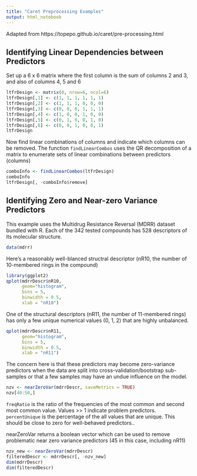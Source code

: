 ```yaml
---
title: "Caret Preprocessing Examples"
output: html_notebook
---
```


Adapted from https://topepo.github.io/caret/pre-processing.html

## Identifying Linear Dependencies between Predictors

Set up a 6 x 6 matrix where the first column is the sum of columns 2 and 3, and also of columns 4, 5 and 6
```r
ltfrDesign <- matrix(0, nrow=6, ncol=6)
ltfrDesign[,1] <- c(1, 1, 1, 1, 1, 1)
ltfrDesign[,2] <- c(1, 1, 1, 0, 0, 0)
ltfrDesign[,3] <- c(0, 0, 0, 1, 1, 1)
ltfrDesign[,4] <- c(1, 0, 0, 1, 0, 0)
ltfrDesign[,5] <- c(0, 1, 0, 0, 1, 0)
ltfrDesign[,6] <- c(0, 0, 1, 0, 0, 1)
ltfrDesign
```

Now find linear combinations of columns and indicate which columns can be removed. The function ```findLinearCombos``` uses the QR decomposition of a matrix to enumerate sets of linear combinations between predictors (columns)

```r
comboInfo <- findLinearCombos(ltfrDesign)
comboInfo
ltfrDesign[, -comboInfo$remove]
```

## Identifying Zero and Near-zero Variance Predictors

This example uses the Multidrug Resistance Reversal (MDRR) dataset bundled with R. Each of the 342 tested compounds has 528 descriptors of its molecular structure.

```r
data(mdrr)
```

Here's a reasonably well-blanced structral descriptor (nR10, the number of 10-membered rings in the compound)
```r
library(ggplot2)
qplot(mdrrDescr$nR10,
      geom="histogram",
      bins = 5,
      binwidth = 0.5,
      xlab = "nR10")
```

One of the structural descriptors (nR11, the number of 11-membered rings) has only a few unique numerical values (0, 1, 2) that are highly unbalanced.

```r
qplot(mdrrDescr$nR11,
      geom="histogram",
      bins = 5,
      binwidth = 0.5,
      xlab = "nR11")
```
The concern here is that these predictors may become zero-variance predictors when the data are split into cross-validation/bootstrap sub-samples or that a few samples may have an undue influence on the model.

```r
nzv <- nearZeroVar(mdrrDescr, saveMetrics = TRUE)
nzv[40:50,]
```
```freqRatio``` is the ratio of the frequencies of the most common and second most common value. Values >> 1 indicate problem predictors. ```percentUnique``` is the percentage of the all values that are unique. This should be close to zero for well-behaved predictors..

nearZeroVar returns a boolean vector which can be used to remove problematic near zero variance predictors (45 in this case, including nR11)

```r
nzv_new <- nearZeroVar(mdrrDescr)
filteredDescr <- mdrrDescr[, -nzv_new]
dim(mdrrDescr)
dim(filteredDescr)
```

